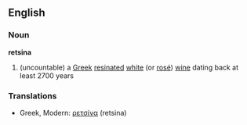 ==English==
===Noun===
'''retsina'''
{{wikipedia}}
#(uncountable) a [[Greek]] [[resin]]ated [[white]] (or [[rosé]]) [[wine]] dating back at least 2700 years

===Translations===
* Greek, Modern: [[ρετσίνα]] (retsina)
